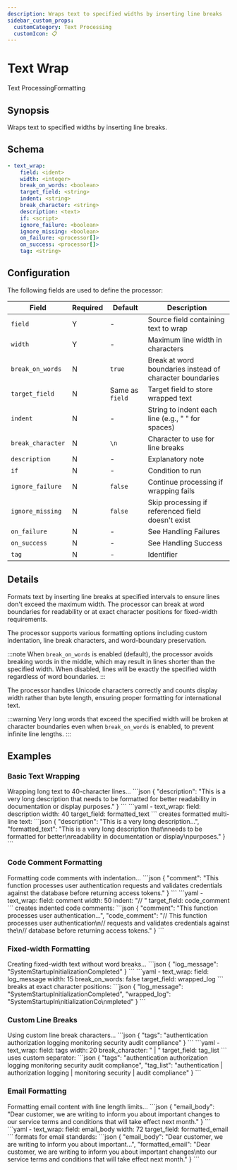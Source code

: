 ```yaml
---
description: Wraps text to specified widths by inserting line breaks
sidebar_custom_props:
  customCategory: Text Processing
  customIcon: 📋
---
```


# Text Wrap

<span className="theme-doc-version-badge badge badge--primary">Text Processing</span><span className="theme-doc-version-badge badge badge--secondary">Formatting</span>

## Synopsis

Wraps text to specified widths by inserting line breaks.

## Schema

```yaml {2-4}
- text_wrap:
    field: <ident>
    width: <integer>
    break_on_words: <boolean>
    target_field: <string>
    indent: <string>
    break_character: <string>
    description: <text>
    if: <script>
    ignore_failure: <boolean>
    ignore_missing: <boolean>
    on_failure: <processor[]>
    on_success: <processor[]>
    tag: <string>
```

## Configuration

The following fields are used to define the processor:

|Field|Required|Default|Description|
|---|---|---|---|
|`field`|Y|-|Source field containing text to wrap|
|`width`|Y|-|Maximum line width in characters|
|`break_on_words`|N|`true`|Break at word boundaries instead of character boundaries|
|`target_field`|N|Same as `field`|Target field to store wrapped text|
|`indent`|N|-|String to indent each line (e.g., "  " for spaces)|
|`break_character`|N|`\n`|Character to use for line breaks|
|`description`|N|-|Explanatory note|
|`if`|N|-|Condition to run|
|`ignore_failure`|N|`false`|Continue processing if wrapping fails|
|`ignore_missing`|N|`false`|Skip processing if referenced field doesn't exist|
|`on_failure`|N|-|See <Topic id="handling-failures">Handling Failures</Topic>|
|`on_success`|N|-|See <Topic id="handling-success">Handling Success</Topic>|
|`tag`|N|-|Identifier|

## Details

Formats text by inserting line breaks at specified intervals to ensure lines don't exceed the maximum width. The processor can break at word boundaries for readability or at exact character positions for fixed-width requirements.

The processor supports various formatting options including custom indentation, line break characters, and word-boundary preservation.

:::note
When `break_on_words` is enabled (default), the processor avoids breaking words in the middle, which may result in lines shorter than the specified width. When disabled, lines will be exactly the specified width regardless of word boundaries.
:::

The processor handles Unicode characters correctly and counts display width rather than byte length, ensuring proper formatting for international text.

:::warning
Very long words that exceed the specified width will be broken at character boundaries even when `break_on_words` is enabled, to prevent infinite line lengths.
:::

## Examples

### Basic Text Wrapping

<ExampleGrid>
  <CommentCol>
    Wrapping long text to 40-character lines...
  </CommentCol>
  <CodeCol>
    ```json
    {
      "description": "This is a very long description that needs to be formatted for better readability in documentation or display purposes."
    }
    ```
    ```yaml
    - text_wrap:
        field: description
        width: 40
        target_field: formatted_text
    ```
  </CodeCol>
  <CommentCol>
    creates formatted multi-line text:
  </CommentCol>
  <CodeCol>
    ```json
    {
      "description": "This is a very long description...",
      "formatted_text": "This is a very long description that\nneeds to be formatted for better\nreadability in documentation or display\npurposes."
    }
    ```
  </CodeCol>
</ExampleGrid>

### Code Comment Formatting

<ExampleGrid>
  <CommentCol>
    Formatting code comments with indentation...
  </CommentCol>
  <CodeCol>
    ```json
    {
      "comment": "This function processes user authentication requests and validates credentials against the database before returning access tokens."
    }
    ```
    ```yaml
    - text_wrap:
        field: comment
        width: 50
        indent: "// "
        target_field: code_comment
    ```
  </CodeCol>
  <CommentCol>
    creates indented code comments:
  </CommentCol>
  <CodeCol>
    ```json
    {
      "comment": "This function processes user authentication...",
      "code_comment": "// This function processes user authentication\n// requests and validates credentials against the\n// database before returning access tokens."
    }
    ```
  </CodeCol>
</ExampleGrid>

### Fixed-width Formatting

<ExampleGrid>
  <CommentCol>
    Creating fixed-width text without word breaks...
  </CommentCol>
  <CodeCol>
    ```json
    {
      "log_message": "SystemStartupInitializationCompleted"
    }
    ```
    ```yaml
    - text_wrap:
        field: log_message
        width: 15
        break_on_words: false
        target_field: wrapped_log
    ```
  </CodeCol>
  <CommentCol>
    breaks at exact character positions:
  </CommentCol>
  <CodeCol>
    ```json
    {
      "log_message": "SystemStartupInitializationCompleted",
      "wrapped_log": "SystemStartupIn\nitializationCo\nmpleted"
    }
    ```
  </CodeCol>
</ExampleGrid>

### Custom Line Breaks

<ExampleGrid>
  <CommentCol>
    Using custom line break characters...
  </CommentCol>
  <CodeCol>
    ```json
    {
      "tags": "authentication authorization logging monitoring security audit compliance"
    }
    ```
    ```yaml
    - text_wrap:
        field: tags
        width: 20
        break_character: " | "
        target_field: tag_list
    ```
  </CodeCol>
  <CommentCol>
    uses custom separator:
  </CommentCol>
  <CodeCol>
    ```json
    {
      "tags": "authentication authorization logging monitoring security audit compliance",
      "tag_list": "authentication | authorization logging | monitoring security | audit compliance"
    }
    ```
  </CodeCol>
</ExampleGrid>

### Email Formatting

<ExampleGrid>
  <CommentCol>
    Formatting email content with line length limits...
  </CommentCol>
  <CodeCol>
    ```json
    {
      "email_body": "Dear customer, we are writing to inform you about important changes to our service terms and conditions that will take effect next month."
    }
    ```
    ```yaml
    - text_wrap:
        field: email_body
        width: 72
        target_field: formatted_email
    ```
  </CodeCol>
  <CommentCol>
    formats for email standards:
  </CommentCol>
  <CodeCol>
    ```json
    {
      "email_body": "Dear customer, we are writing to inform you about important...",
      "formatted_email": "Dear customer, we are writing to inform you about important changes\nto our service terms and conditions that will take effect next month."
    }
    ```
  </CodeCol>
</ExampleGrid>